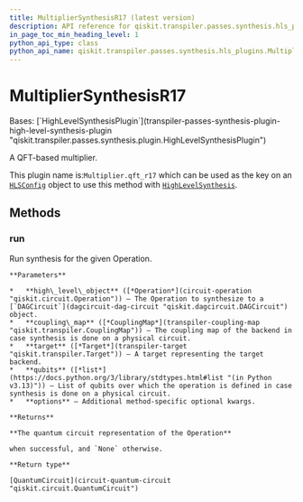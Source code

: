 ```yaml
---
title: MultiplierSynthesisR17 (latest version)
description: API reference for qiskit.transpiler.passes.synthesis.hls_plugins.MultiplierSynthesisR17 in the latest version of qiskit
in_page_toc_min_heading_level: 1
python_api_type: class
python_api_name: qiskit.transpiler.passes.synthesis.hls_plugins.MultiplierSynthesisR17
---
```


# MultiplierSynthesisR17

<Class id="qiskit.transpiler.passes.synthesis.hls_plugins.MultiplierSynthesisR17" isDedicatedPage={true} github="https://github.com/Qiskit/qiskit/tree/stable/1.3/qiskit/transpiler/passes/synthesis/hls_plugins.py#L1554-L1567" signature="qiskit.transpiler.passes.synthesis.hls_plugins.MultiplierSynthesisR17" modifiers="class">
  Bases: [`HighLevelSynthesisPlugin`](transpiler-passes-synthesis-plugin-high-level-synthesis-plugin "qiskit.transpiler.passes.synthesis.plugin.HighLevelSynthesisPlugin")

  A QFT-based multiplier.

  This plugin name is:`Multiplier.qft_r17` which can be used as the key on an [`HLSConfig`](transpiler-passes-hls-config "qiskit.transpiler.passes.HLSConfig") object to use this method with [`HighLevelSynthesis`](transpiler-passes-high-level-synthesis "qiskit.transpiler.passes.HighLevelSynthesis").

  ## Methods

  ### run

  <Function id="qiskit.transpiler.passes.synthesis.hls_plugins.MultiplierSynthesisR17.run" github="https://github.com/Qiskit/qiskit/tree/stable/1.3/qiskit/transpiler/passes/synthesis/hls_plugins.py#L1561-L1567" signature="run(high_level_object, coupling_map=None, target=None, qubits=None, **options)">
    Run synthesis for the given Operation.

    **Parameters**

    *   **high\_level\_object** ([*Operation*](circuit-operation "qiskit.circuit.Operation")) – The Operation to synthesize to a [`DAGCircuit`](dagcircuit-dag-circuit "qiskit.dagcircuit.DAGCircuit") object.
    *   **coupling\_map** ([*CouplingMap*](transpiler-coupling-map "qiskit.transpiler.CouplingMap")) – The coupling map of the backend in case synthesis is done on a physical circuit.
    *   **target** ([*Target*](transpiler-target "qiskit.transpiler.Target")) – A target representing the target backend.
    *   **qubits** ([*list*](https://docs.python.org/3/library/stdtypes.html#list "(in Python v3.13)")) – List of qubits over which the operation is defined in case synthesis is done on a physical circuit.
    *   **options** – Additional method-specific optional kwargs.

    **Returns**

    **The quantum circuit representation of the Operation**

    when successful, and `None` otherwise.

    **Return type**

    [QuantumCircuit](circuit-quantum-circuit "qiskit.circuit.QuantumCircuit")
  </Function>
</Class>

